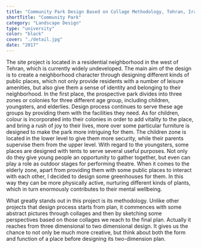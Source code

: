 ```yaml
---
title: "Community Park Design Based on Collage Methodology, Tehran, Iran"
shortTitle: "Community Park"
category: "Landscape Design"
type: "university"
color: "black"
cover: "./detail.jpg"
date: "2017"
---
```


The site project is located in a residential neighborhood in the west of Tehran, which is currently widely undeveloped. The main aim of the design is to create a neighborhood character through designing different kinds of public places, which not only provide residents with a number of leisure amenities, but also give them a sense of identity and belonging to their neighborhood. In the first place, the prospective park divides into three zones or colonies for three different age group, including children, youngsters, and elderlies. Design process continues to serve these age groups by providing them with the facilities they need. As for children, colour is incorporated into their colonies in order to add vitality to the place, and bring a rush of joy to their lives, more over some particular furniture is designed to make the park more intriguing for them. The children zone is located in the lower level to give them more security, while their parents supervise them from the upper level. With regard to the youngsters, some places are designed with tents to serve several useful purposes. Not only do they give young people an opportunity to gather together, but even can play a role as outdoor stages for performing theatre. When it comes to the elderly zone, apart from providing them with some public places to interact with each other, I decided to design some greenhouses for them. In this way they can be more physically active, nurturing different kinds of plants, which in turn enormously contributes to their mental wellbeing. 

What greatly stands out in this project is its methodology. Unlike other projects that design process starts from plan, it commences with some abstract pictures through collages and then by sketching some perspectives based on those collages we reach to the final plan. Actually it reaches from three dimensional to two dimensional design. It gives us the chance to not only be much more creative, but think about both the form and function of a place before designing its two-dimension plan.
